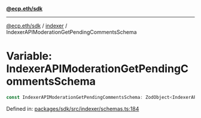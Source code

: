 [**@ecp.eth/sdk**](../../index.mdx)

***

[@ecp.eth/sdk](/sdk-reference/index.mdx) / [indexer](/sdk-reference/indexer/index.mdx) / IndexerAPIModerationGetPendingCommentsSchema

# Variable: IndexerAPIModerationGetPendingCommentsSchema

```ts
const IndexerAPIModerationGetPendingCommentsSchema: ZodObject<IndexerAPIModerationGetPendingCommentsSchemaType>;
```

Defined in: [packages/sdk/src/indexer/schemas.ts:184](https://github.com/ecp-eth/comments-monorepo/blob/main/packages/sdk/src/indexer/schemas.ts#L184)
